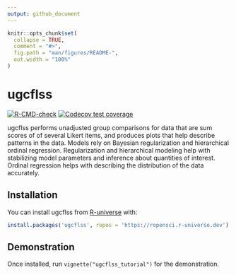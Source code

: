 ```yaml
---
output: github_document
---
```


```r
knitr::opts_chunk$set(
  collapse = TRUE,
  comment = "#>",
  fig.path = "man/figures/README-",
  out.width = "100%"
)
```

# ugcflss

<!-- badges: start -->
[![R-CMD-check](https://github.com/jamesuanhoro/ugcflss/actions/workflows/R-CMD-check.yaml/badge.svg)](https://github.com/jamesuanhoro/ugcflss/actions/workflows/R-CMD-check.yaml)
[![Codecov test coverage](https://codecov.io/gh/jamesuanhoro/ugcflss/branch/main/graph/badge.svg)](https://app.codecov.io/gh/jamesuanhoro/ugcflss?branch=main)
<!-- badges: end -->

ugcflss performs unadjusted group comparisons for data that are sum scores of
of several Likert items, and produces plots that help describe patterns in the
data. Models rely on Bayesian regularization and hierarchical ordinal regression.
Regularization and hierarchical modeling help with stabilizing model parameters
and inference about quantities of interest. Ordinal regression helps with
describing the distribution of the data accurately.

## Installation

You can install ugcflss from [R-universe](https://r-universe.dev/) with:

``` r
install.packages('ugcflss', repos = 'https://ropensci.r-universe.dev')
```

## Demonstration

Once installed, run `vignette("ugcflss_tutorial")` for the demonstration.
